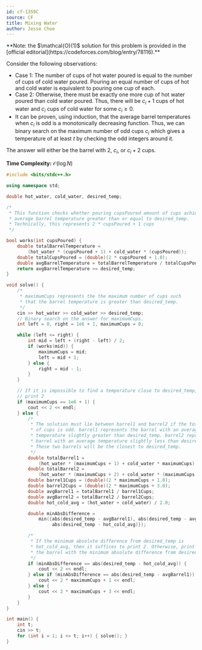 ```yaml
---
id: cf-1359C
source: CF
title: Mixing Water
author: Jesse Choe
---
```


<Info title="Constant Time Solution">
**Note: the $\mathcal{O}(1)$ solution for this problem is provided in the
[official editorial](https://codeforces.com/blog/entry/78116).**
</Info>

Consider the following observations:

- Case 1: The number of cups of hot water poured is equal to the number of cups of cold water poured. Pouring an equal number of cups of hot and cold water is equivalent to pouring one cup of each.
- Case 2: Otherwise, there must be exactly one more cup of hot water poured than cold water poured. Thus, there will be $c_i + 1$ cups of hot water and $c_i$ cups of cold water for some $c_i \geq 0$.
- It can be proven, using induction, that the average barrel temperatures when $c_i$ is odd is a monotonically decreasing function. Thus, we can binary search on the maximum number of odd cups $c_i$ which gives a temperature of at least $t$ by checking the odd integers around it.

The answer will either be the barrel with $2$, $c_i$, or $c_i + 2$ cups.

**Time Complexity:** $\mathcal{O}(\log N)$

<LanguageSection>

<CPPSection>

```cpp
#include <bits/stdc++.h>

using namespace std;

double hot_water, cold_water, desired_temp;

/*
 * This function checks whether pouring cupsPoured amount of cups achieves an
 * average barrel temperature greater than or equal to desired_temp.
 * Technically, this represents 2 * cupsPoured + 1 cups
 */

bool works(int cupsPoured) {
	double totalBarrelTemperature =
	    (hot_water * (cupsPoured + 1) + cold_water * (cupsPoured));
	double totalCupsPoured = (double)(2 * cupsPoured + 1.0);
	double avgBarrelTemperature = totalBarrelTemperature / totalCupsPoured;
	return avgBarrelTemperature >= desired_temp;
}

void solve() {
	/*
	 * maximumCups represents the the maximum number of cups such
	 * that the barrel temperature is greater than desired_temp.
	 */
	cin >> hot_water >> cold_water >> desired_temp;
	// Binary search on the answer for maximumCups.
	int left = 0, right = 1e6 + 1, maximumCups = 0;

	while (left <= right) {
		int mid = left + (right - left) / 2;
		if (works(mid)) {
			maximumCups = mid;
			left = mid + 1;
		} else {
			right = mid - 1;
		}
	}

	// If it is impossible to find a temperature close to desired_temp, then
	// print 2
	if (maximumCups == 1e6 + 1) {
		cout << 2 << endl;
	} else {
		/*
		 * The solution must lie between barrel1 and barrel2 if the total number
		 * of cups is odd. barrel1 represents the barrel with an average
		 * temperature slightly greater than desired_temp. barrel2 represent the
		 * barrel with an average temperature slightly less than desired_temp.
		 * These two barrels will be the closest to desired_temp.
		 */
		double totalBarrel1 =
		    (hot_water * (maximumCups + 1) + cold_water * maximumCups);
		double totalBarrel2 =
		    (hot_water * (maximumCups + 2) + cold_water * (maximumCups + 1));
		double barrel1Cups = (double)(2 * maximumCups + 1.0);
		double barrel2Cups = (double)(2 * maximumCups + 3.0);
		double avgBarrel1 = totalBarrel1 / barrel1Cups;
		double avgBarrel2 = totalBarrel2 / barrel2Cups;
		double hot_cold_avg = (hot_water + cold_water) / 2.0;

		double minAbsDifference =
		    min({abs(desired_temp - avgBarrel1), abs(desired_temp - avgBarrel2),
		         abs(desired_temp - hot_cold_avg)});

		/*
		 * If the minimum absolute difference from desired_temp is
		 * hot_cold_avg, then it suffices to print 2. Otherwise, print
		 * the barrel with the minimum absolute difference from desired_temp.
		 */
		if (minAbsDifference == abs(desired_temp - hot_cold_avg)) {
			cout << 2 << endl;
		} else if (minAbsDifference == abs(desired_temp - avgBarrel1)) {
			cout << 2 * maximumCups + 1 << endl;
		} else {
			cout << 2 * maximumCups + 3 << endl;
		}
	}
}

int main() {
	int t;
	cin >> t;
	for (int i = 1; i <= t; i++) { solve(); }
}
```

</CPPSection>

</LanguageSection>
